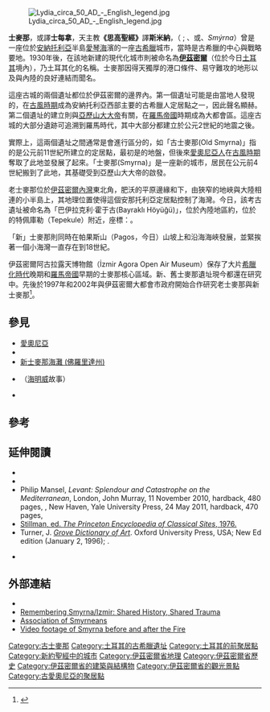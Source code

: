 {{About|古代的城市|該城現今情形|伊茲密爾|其他用法|士每拿 (消歧義)}}

{{Infobox ancient site
  |name = 士麥那
  |native_name = {{lang|grc|Σμύρνη}} / {{native name|grc|Σμύρνα}}
  |alternate_name = 
  |image = Izmir016.jpg
  |alt = 
  |caption = 士麥那集市遺跡（西部柱廊列）
  |map_type = Turkey#Greece
  |map_alt = 
  |map_size = 270
  |coordinates = {{coord|38|25|7|N|27|8|21|E|display=inline,title}}
  |location = [[土耳其|土耳其]][[伊茲密爾省|伊茲密爾省]][[伊茲密爾|伊茲密爾]]
  |region = [[愛奧尼亞|愛奧尼亞]]
  |type = 定居點
  |part_of = 
  |length = 
  |width = 
  |area = 
  |height = 
  |builder = 
  |material = 
  |built = 
  |abandoned = 
  |epochs = <!-- actually displays as "Periods" -->
  |cultures = 
  |dependency_of = 
  |occupants = 
  |event = 
  |excavations = 
  |archaeologists = 
  |condition = 
  |ownership = 
  |management = 
  |public_access = 
  |website = <!-- {{URL|example.com}} -->
  |notes = 
}}
[[File:Lydia_circa_50_AD_-_English_legend.jpg|thumb]]

'''士麥那'''，或譯'''士每拿'''，天主教'''《思高聖經》'''譯'''斯米納'''，（{{IPAc-en|ˈ|s|m|ɜːr|n|ə}} {{respell|SMUR|nə}}; {{lang-grc|Σμύρνη|Smýrnē}}、或{{lang|grc|Σμύρνα}}、''Smýrna''）曾是一座位於[[安納托利亞|安納托利亞]]半島[[愛琴海|愛琴海]]濱的一座[[古希臘|古希臘]]城市，當時是古希臘的中心與戰略要地。1930年後，在該地新建的現代化城市則被命名為'''[[伊茲密爾|伊茲密爾]]'''（位於今日[[土耳其|土耳其]]境內），乃土耳其化的名稱。士麥那因得天獨厚的港口條件、易守難攻的地形以及與內陸的良好連結而聞名。

這座古城的兩個遺址都位於伊茲密爾的邊界內。第一個遺址可能是由當地人發現的，在[[古風時期|古風時期]]成為安納托利亞西部主要的古希臘人定居點之一，因此聲名顯赫。第二個遺址的建立則與[[亞歷山大大帝|亞歷山大大帝]]有關，在[[羅馬帝國|羅馬帝國]]時期成為大都會區。這座古城的大部分遺跡可追溯到羅馬時代，其中大部分都建立於公元2世紀的地震之後。

實際上，這兩個遺址之間通常是會進行區分的，如「古士麥那(Old Smyrna)」指的是公元前11世紀所建立的定居點，最初是{{le|伊奧利亞人|Aeolians}}的地盤，但後來[[愛奧尼亞人|愛奧尼亞人]]在[[古風時期|古風時期]]奪取了此地並發展了起來。「士麥那(Smyrna)」是一座新的城市，居民在公元前4世紀搬到了此地，其基礎受到亞歷山大大帝的啟發。

老士麥那位於[[伊茲米爾灣|伊茲密爾內灣]]東北角，肥沃的平原邊緣和{{le|亞曼拉爾山腳|Mount Yamanlar}}下，由狹窄的地峽與大陸相連的小半島上，其地理位置使得這個安那托利亞定居點控制了海灣。今日，該考古遺址被命名為「巴伊拉克利·霍于古(Bayraklı Höyüğü)」，位於內陸地區約{{convert|700|m|yd}}，位於{{le|巴伊拉克利|Bayraklı}}的特佩庫勒（Tepekule）附近，座標：{{coord|38|27|51|N|27|10|13|E|type:landmark_region:TR|display=inline}}。

「新」士麥那則同時在帕果斯山（Pagos，今日{{le|卡狄菲凱勒|Kadifekale}}）山坡上和沿海海峽發展，並緊挨著一個小海灣一直存在到18世紀。

伊茲密爾阿古拉露天博物館（İzmir Agora Open Air Museum）保存了大片[[希臘化時代|希臘化時代]]晚期和[[羅馬帝國|羅馬帝國]]早期的士麥那核心區域。新、舊士麥那遺址現今都還在研究中。{{le|伊茲密爾考古博物館|İzmir Archaeology Museum}}先後於1997年和2002年與伊茲密爾大都會市政府開始合作研究老士麥那與新士麥那<ref>{{cite web |url=http://cipa.icomos.org/fileadmin/papers/antalya/114.pdf |title=The Agora of İzmir and Cultural Tourism |author=Eti Akyüz Levi, [[Dokuz_Eylül_University|Dokuz Eylül University]] |publisher=[http://cipa.icomos.org The International Committee for Documentation of Cultural Heritage (CIPA)], 2003 [[Antalya|Antalya]] Symposium |year=2003 |dead-url=yes |archiveurl=https://wayback.archive-it.org/all/20090205191014/http://cipa.icomos.org/fileadmin/papers/antalya/114.pdf |archivedate=February 5, 2009 }}</ref>。

==參見==

*[[愛奧尼亞|愛奧尼亞]]
*{{le|新士麥那|Nea Smyrni}}
*[[新士麥那海灘_(佛羅里達州)|新士麥那海灘 (佛羅里達州)]]
*{{le|士麥那的月台上|On the Quai at Smyrna}}（[[海明威|海明威]]故事）
*{{le|葉西洛娃丘陵|Yeşilova Höyük}}

==參考==
{{reflist|26em}}

==延伸閱讀==
{{refbegin}}

*{{cite book | title = Ancient Civilisations and Ruins of Turkey |isbn= 978-0-7103-0776-7 |author= [[Ekrem_Akurgal|Ekrem Akurgal]] |publisher=[[Kegan_Paul|Kegan Paul]]| year= 2002}}
*{{cite book|title = Aegean Turkey: An archaeological guide |isbn= 978-0-510-03200-5|author=George E. Bean| publisher=Ernest Benn, London |year=1967}}
*Philip Mansel, ''Levant: Splendour and Catastrophe on the Mediterranean'', London, John Murray, 11 November 2010, hardback, 480 pages, {{ISBN|978-0-7195-6707-0}}, New Haven, Yale University Press, 24 May 2011, hardback, 470 pages, {{ISBN|978-0-300-17264-5}}
*[https://web.archive.org/web/20071121185853/http://icarus.umkc.edu/sandbox/perseus/pecs/page.4271.a.php Stillman, ed. ''The Princeton Encyclopedia of Classical Sites'', 1976.]
*Turner, J. ''[[Grove_Dictionary_of_Art|Grove Dictionary of Art]]''. Oxford University Press, USA; New Ed edition (January 2, 1996); {{ISBN|978-0-19-517068-9}}.
</div>
*{{cite book | title = Paradise Lost |isbn= 978-0-340-83787-0 |last= Milton |first= Giles |publisher=[[Sceptre|Sceptre]]| year= 2009}}

==外部連結==
{{Commons category|Agora of Izmir}}
{{refbegin}}
*{{cite web |url=http://pleiades.stoa.org/places/550893 |title=Places: 550893 (Smyrna/Eurydikeia) |author=Foss, C., S. Mitchell, G. Reger, R. Talbert, T. Elliott, S. Gillies |accessdate=March 8, 2012<!-- 2:48 pm --> |publisher=Pleiades |archive-date=2021-02-25 |archive-url=https://web.archive.org/web/20210225052616/https://pleiades.stoa.org/places/550893 }}
*[http://www.levantineheritage.com/pdf/remembering_smyrna_neyzi.pdf Remembering Smyrna/Izmir: Shared History, Shared Trauma] {{Wayback|url=http://www.levantineheritage.com/pdf/remembering_smyrna_neyzi.pdf |date=20210225105221 }}
*[http://www.enosismyrneon.gr/ Association of Smyrneans] {{Wayback|url=http://www.enosismyrneon.gr/ |date=20080526033800 }}
*[http://vimeo.com/10069165 Video footage of Smyrna before and after the Fire] {{Wayback|url=http://vimeo.com/10069165 |date=20210227035546 }}

{{refend}}

{{亞西亞的七個教會}}

[[Category:古士麥那|Category:古士麥那]]
[[Category:土耳其的古希臘遺址|Category:土耳其的古希臘遺址]]
[[Category:土耳其的前聚居點|Category:土耳其的前聚居點]]
[[Category:新約聖經中的城市|Category:新約聖經中的城市]]
[[Category:伊茲密爾省地理|Category:伊茲密爾省地理]]
[[Category:伊茲密爾省歷史|Category:伊茲密爾省歷史]]
[[Category:伊茲密爾省的建築與結構物|Category:伊茲密爾省的建築與結構物]]
[[Category:伊茲密爾省的觀光景點|Category:伊茲密爾省的觀光景點]]
[[Category:古愛奧尼亞的聚居點|Category:古愛奧尼亞的聚居點]]